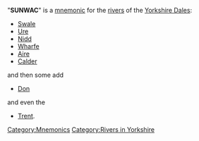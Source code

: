 "'''SUNWAC'''" is a [[mnemonic]] for the [[rivers]] of the [[Yorkshire Dales]]:
*[[Swale]]
*[[Ure]]
*[[Nidd]]
*[[Wharfe]]
*[[Aire]]
*[[Calder]]
and then some add
*[[Don]]
and even the 
*[[Trent]].

{{York-geo-stub}}
{{vocab-stub}}

[[Category:Mnemonics]]
[[Category:Rivers in Yorkshire]]